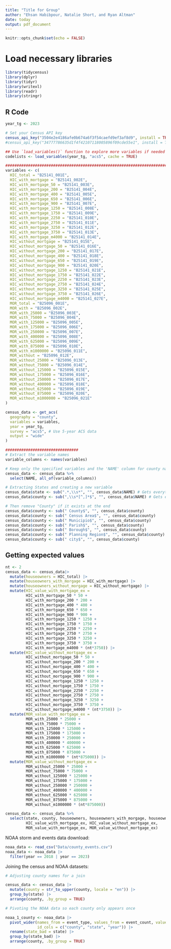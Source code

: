 ```yaml
---
title: "Title for Group"
author: "Ehsan Habibpour, Natalie Short, and Ryan Altman"
date: today
output: pdf_document
---
```


```r
knitr::opts_chunk$set(echo = FALSE)
```


# Load necessary libraries

```r
library(tidycensus)
library(dplyr)
library(tidyr)
library(writexl)
library(readr)
library(stringr)
```



  
## R Code 	
```r
year_tg <- 2023

# Set your Census API key
census_api_key("3504e2e4186afe0b674a6f3f54caefd9ef3af8d9", install = TRUE, overwrite=TRUE)
#census_api_key("34777786635d1f4f42107118005896f09cde55e1", install = TRUE, overwrite=TRUE)

## Use `load_variables()` function to explore more variables if needed
codelists <- load_variables(year_tg, "acs5", cache = TRUE)

#################################################################################
variables <- c(
  HIC_total = "B25141_001E",
  HIC_with_mortgage = "B25141_002E",
  HIC_with_mortgage_50 = "B25141_003E",
  HIC_with_mortgage_200 = "B25141_004E",
  HIC_with_mortgage_400 = "B25141_005E",
  HIC_with_mortgage_650 = "B25141_006E",
  HIC_with_mortgage_900 = "B25141_007E",
  HIC_with_mortgage_1250 = "B25141_008E",
  HIC_with_mortgage_1750 = "B25141_009E",
  HIC_with_mortgage_2250 = "B25141_010E",
  HIC_with_mortgage_2750 = "B25141_011E",
  HIC_with_mortgage_3250 = "B25141_012E",
  HIC_with_mortgage_3750 = "B25141_013E",
  HIC_with_mortgage_m4000 = "B25141_014E",
  HIC_without_mortgage = "B25141_015E",
  HIC_without_mortgage_50 = "B25141_016E",
  HIC_without_mortgage_200 = "B25141_017E",
  HIC_without_mortgage_400 = "B25141_018E",
  HIC_without_mortgage_650 = "B25141_019E",
  HIC_without_mortgage_900 = "B25141_020E",
  HIC_without_mortgage_1250 = "B25141_021E",
  HIC_without_mortgage_1750 = "B25141_022E",
  HIC_without_mortgage_2250 = "B25141_023E",
  HIC_without_mortgage_2750 = "B25141_024E",
  HIC_without_mortgage_3250 = "B25141_025E",
  HIC_without_mortgage_3750 = "B25141_026E",
  HIC_without_mortgage_m4000 = "B25141_027E",
  MOR_total = "B25096_001E",
  MOR_with = "B25096_002E",
  MOR_with_25000 = "B25096_003E",
  MOR_with_75000 = "B25096_004E",
  MOR_with_125000 = "B25096_005E",
  MOR_with_175000 = "B25096_006E",
  MOR_with_250000 = "B25096_007E",
  MOR_with_400000 = "B25096_008E",
  MOR_with_625000 = "B25096_009E",
  MOR_with_875000 = "B25096_010E",
  MOR_with_m1000000 = "B25096_011E",
  MOR_without = "B25096_012E",
  MOR_without_25000 = "B25096_013E",
  MOR_without_75000 = "B25096_014E",
  MOR_without_125000 = "B25096_015E",
  MOR_without_175000 = "B25096_016E",
  MOR_without_250000 = "B25096_017E",
  MOR_without_400000 = "B25096_018E",
  MOR_without_625000 = "B25096_019E",
  MOR_without_875000 = "B25096_020E",
  MOR_without_m1000000 = "B25096_021E"
)

census_data <- get_acs(
  geography = "county",
  variables = variables,
  year = year_tg,
  survey = "acs5", # Use 5-year ACS data
  output = "wide"
)

################################
# Extract the variable names
variable_columns <- names(variables)

# Keep only the specified variables and the 'NAME' column for county names
census_data <- census_data %>%
  select(NAME, all_of(variable_columns))
```

```r
# Extracting States and creating a new variable
census_data$state <- sub(".*,\\s*", "", census_data$NAME) # Gets everything after the last comma
census_data$county <- sub(",\\s*[^,]*$", "", census_data$NAME) # Gets everything before the last comma

# Then remove "County" if it exists at the end
census_data$county <- sub(" County$", "", census_data$county)
census_data$county <- sub(" Census Area$", "", census_data$county)
census_data$county <- sub(" Municipio$", "", census_data$county)
census_data$county <- sub(" Parish$", "", census_data$county)
census_data$county <- sub(" Borough$", "", census_data$county)
census_data$county <- sub(" Planning Region$", "", census_data$county)
census_data$county <- sub(" city$", "", census_data$county)
```

## Getting expected values
```r
nt <- 2
census_data <- census_data|>
  mutate(houseowners = HIC_total) |>
  mutate(houseowners_with_morgage = HIC_with_mortgage) |>
  mutate(houseowners_without_morgage = HIC_without_mortgage) |>
  mutate(HIC_value_with_mortgage_ex =
         HIC_with_mortgage_50 * 50 + 
         HIC_with_mortgage_200 * 200 + 
         HIC_with_mortgage_400 * 400 + 
         HIC_with_mortgage_650 * 650 + 
         HIC_with_mortgage_900 * 900 + 
         HIC_with_mortgage_1250 * 1250 + 
         HIC_with_mortgage_1750 * 1750 + 
         HIC_with_mortgage_2250 * 2250 + 
         HIC_with_mortgage_2750 * 2750 + 
         HIC_with_mortgage_3250 * 3250 + 
         HIC_with_mortgage_3750 * 3750 +
         HIC_with_mortgage_m4000 * (nt*3750)) |>
  mutate(HIC_value_without_mortgage_ex =
         HIC_without_mortgage_50 * 50 + 
         HIC_without_mortgage_200 * 200 + 
         HIC_without_mortgage_400 * 400 +
         HIC_without_mortgage_650 * 650 + 
         HIC_without_mortgage_900 * 900 + 
         HIC_without_mortgage_1250 * 1250 + 
         HIC_without_mortgage_1750 * 1750 + 
         HIC_without_mortgage_2250 * 2250 + 
         HIC_without_mortgage_2750 * 2750 + 
         HIC_without_mortgage_3250 * 3250 + 
         HIC_without_mortgage_3750 * 3750 + 
         HIC_without_mortgage_m4000 * (nt*3750)) |>
  mutate(MOR_value_with_mortgage_ex =
         MOR_with_25000 * 25000 +
         MOR_with_75000 * 75000 +
         MOR_with_125000 * 125000 +
         MOR_with_175000 * 175000 +
         MOR_with_250000 * 250000 +
         MOR_with_400000 * 400000 +
         MOR_with_625000 * 625000 +
         MOR_with_875000 * 875000 +
         MOR_with_m1000000 * (nt*875000)) |>
  mutate(MOR_value_without_mortgage_ex =
         MOR_without_25000 * 25000 +
         MOR_without_75000 * 75000 +
         MOR_without_125000 * 125000 +
         MOR_without_175000 * 175000 +
         MOR_without_250000 * 250000 +
         MOR_without_400000 * 400000 +
         MOR_without_625000 * 625000 +
         MOR_without_875000 * 875000 +
         MOR_without_m1000000 * (nt*875000))

census_data <- census_data %>%
  select(state, county, houseowners, houseowners_with_morgage, houseowners_without_morgage,
         HIC_value_with_mortgage_ex, HIC_value_without_mortgage_ex,
         MOR_value_with_mortgage_ex, MOR_value_without_mortgage_ex)
``` 

NOAA storm and events data download:

```r
noaa_data <- read_csv("Data/county_events.csv")
noaa_data <- noaa_data |>
  filter(year == 2018 | year == 2023)
```

Joining the census and NOAA datasets:

```r
# Adjusting county names for a join

census_data <- census_data |>
  mutate(county = str_to_upper(county, locale = "en")) |>
  group_by(state) |>
  arrange(county, .by_group = TRUE)

# Pivoting the NOAA data so each county only appears once

noaa_1_county <- noaa_data |>
  pivot_wider(names_from = event_type, values_from = event_count, values_fill = 0,
              id_cols = c("county", "state", "year")) |>
  rename(state_bad = state) |>
  group_by(state_bad) |>
  arrange(county, .by_group = TRUE)


```
